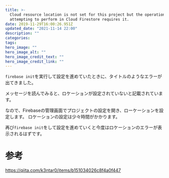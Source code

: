 ```yaml
---
title: >-
  Cloud resource location is not set for this project but the operation you are
  attempting to perform in Cloud Firestore requires it.
date: 2019-11-29T16:00:26.951Z
updated_date: "2021-11-14 22:00"
description: ""
categories:
tags:
hero_image: ""
hero_image_alt: ""
hero_image_credit_text: ""
hero_image_credit_link: ""
---
```

`firebase init`を実行して設定を進めていたときに、タイトルのようなエラーが出てきました。

メッセージを読んでみると、ロケーションが設定されていないと記載されています。

なので、Firebaseの管理画面でプロジェクトの設定を開き、ローケーションを設定します。
ロケーションの設定は少々時間がかかります。

再び`firebase init`をして設定を進めていくと今度はロケーションのエラーが表示されるはずです。

# 参考
https://qiita.com/k3ntar0/items/b151034026c8f4a0f447

